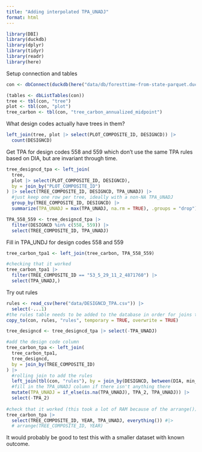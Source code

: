 ```yaml
---
title: "Adding interpolated TPA_UNADJ"
format: html
---
```


```r
library(DBI)
library(duckdb)
library(dplyr)
library(tidyr)
library(readr)
library(here)
```

Setup connection and tables

```r
con <- dbConnect(duckdb(here("data/db/foresttime-from-state-parquet.duckdb")))
```

```r
(tables <- dbListTables(con))
tree <- tbl(con, "tree")
plot <- tbl(con, "plot")
tree_carbon <- tbl(con, "tree_carbon_annualized_midpoint")
```

What design codes actually have trees in them?

```r
left_join(tree, plot |> select(PLOT_COMPOSITE_ID, DESIGNCD)) |> 
  count(DESIGNCD)
```


Get TPA for design codes 558 and 559 which don't use the same TPA rules based on DIA, but are invariant through time.

```r
tree_designcd_tpa <- left_join(
  tree,
  plot |> select(PLOT_COMPOSITE_ID, DESIGNCD),
  by = join_by("PLOT_COMPOSITE_ID")
) |> select(TREE_COMPOSITE_ID, DESIGNCD, TPA_UNADJ) |> 
  #just keep one row per tree, ideally with a non-NA TPA_UNADJ
  group_by(TREE_COMPOSITE_ID, DESIGNCD) |> 
  summarize(TPA_UNADJ = max(TPA_UNADJ, na.rm = TRUE), .groups = "drop")

TPA_558_559 <- tree_designcd_tpa |> 
  filter(DESIGNCD %in% c(558, 559)) |> 
  select(TREE_COMPOSITE_ID, TPA_UNADJ)
```

Fill in TPA_UNDJ for design codes 558 and 559

```r
tree_carbon_tpa1 <- left_join(tree_carbon, TPA_558_559)

#checking that it worked
tree_carbon_tpa1 |> 
  filter(TREE_COMPOSITE_ID == "53_5_29_11_2_4871760") |> 
  select(TPA_UNADJ,)
```

Try out rules

```r
rules <- read_csv(here("data/DESIGNCD_TPA.csv")) |> 
  select(-...1)
#the rules table needs to be added to the database in order for joins to work. This can just be temporary though
copy_to(con, rules, "rules", temporary = TRUE, overwrite = TRUE)

tree_designcd <- tree_designcd_tpa |> select(-TPA_UNADJ)

#add the design code column
tree_carbon_tpa <- left_join(
  tree_carbon_tpa1,
  tree_designcd,
  by = join_by(TREE_COMPOSITE_ID)
) |> 
  #rolling join to add the rules
  left_join(tbl(con, "rules"), by = join_by(DESIGNCD, between(DIA, min_DIA, max_DIA))) |> 
  #fill in the TPA_UNADJ column if there isn't anything there
  mutate(TPA_UNADJ = if_else(is.na(TPA_UNADJ), TPA_2, TPA_UNADJ)) |> 
  select(-TPA_2)
  
#check that it worked (this took a lot of RAM because of the arrange())
tree_carbon_tpa |> 
  select(TREE_COMPOSITE_ID, YEAR, TPA_UNADJ, everything()) #|> 
  # arrange(TREE_COMPOSITE_ID, YEAR)

```

It would probably be good to test this with a smaller dataset with known outcome.
